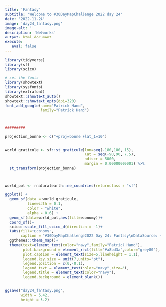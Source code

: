 ```yaml
---
title: 'Fantasy'
subtitle: 'Welcome to #30DayMapChallenge 2022 day 24'
date: '2022-11-24'
image: 'day24_fantasy.png'
image-alt: ''
description: 'Networks'
output: html_document
execute: 
   eval: false
---
```




```r

library(tidyverse)
library(sf)
library(scico)

# set the fonts
library(showtext)
library(sysfonts)
library(extrafont)
showtext::showtext_auto()
showtext::showtext_opts(dpi=320)
font_add_google(name="Patrick Hand",
                family="Patrick Hand")



#########

projection_bonne <- c("+proj=bonne +lat_1=10")


world_graticule <- sf::st_graticule(lon=seq(-180,180, 15),
                                    lat = seq(-90,90, 7.5),
                                    ndiscr = 5000,
                                    margin = 0.00000000001) %>%
  st_transform(projection_bonne)



world_pol <- rnaturalearth::ne_countries(returnclass = "sf")

ggplot() +
  geom_sf(data = world_graticule, 
          linewidth = 0.1, 
          color = "white", 
          alpha = 0.6) +
  geom_sf(data=world_pol,aes(fill=economy))+
  coord_sf()+
  scico::scale_fill_scico_d(direction = -1)+
  labs(fill="Economy",
       caption = "#30DayMapChallenge2022 Day 24: Fantasy\nDataSource: {rnaturalearth} & proj=bonne | Map: Federica Gazzelloni (@fgazzelloni)") + 
  ggthemes::theme_map()+
  theme(text=element_text(color="navy",family="Patrick Hand"),
        plot.background = element_rect(fill="#a8bd3a",color="grey80"),
        plot.caption = element_text(size=5,lineheight = 1.1),
        legend.key.size = unit(7,units="pt"),
        legend.position = c(0,-0.1),
        legend.text = element_text(color="navy",size=6),
        legend.title = element_text(color="navy"),
        legend.background = element_blank())


ggsave("day24_fantasy.png",
       width = 5.42,
       height = 3.2)

```

